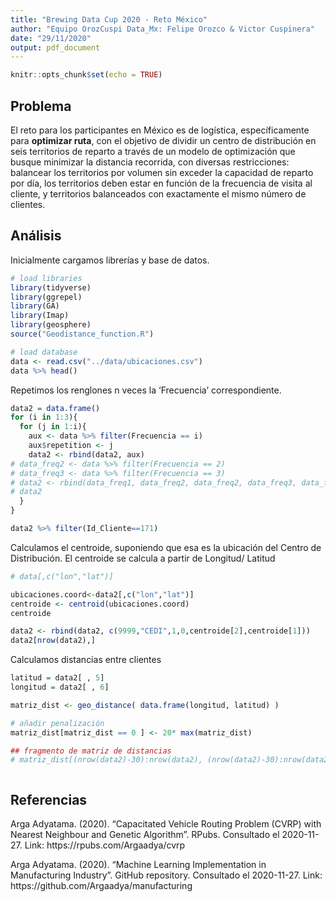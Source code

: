 ```yaml
---
title: "Brewing Data Cup 2020 - Reto México"
author: "Equipo OrozCuspi Data_Mx: Felipe Orozco & Victor Cuspinera"
date: "29/11/2020"
output: pdf_document
---
```


```r
knitr::opts_chunk$set(echo = TRUE)
```

## Problema

El reto para los participantes en México es de logística, específicamente para **optimizar ruta**, con el objetivo de dividir un centro de distribución en seis territorios de reparto a través de un modelo de optimización que busque minimizar la distancia recorrida, con diversas restricciones: balancear los territorios por volumen sin exceder la capacidad de reparto por día, los territorios deben estar en función de la frecuencia de visita al cliente, y territorios balanceados con exactamente el mismo número de clientes.

## Análisis

Inicialmente cargamos librerías y base de datos.
```r
# load libraries
library(tidyverse)
library(ggrepel)
library(GA)
library(Imap)
library(geosphere)
source("Geodistance_function.R")

# load database
data <- read.csv("../data/ubicaciones.csv")
data %>% head()
```

Repetimos los renglones n veces la 'Frecuencia' correspondiente.
```r
data2 = data.frame()
for (i in 1:3){
  for (j in 1:i){
    aux <- data %>% filter(Frecuencia == i)
    aux$repetition <- j
    data2 <- rbind(data2, aux)
# data_freq2 <- data %>% filter(Frecuencia == 2)
# data_freq3 <- data %>% filter(Frecuencia == 3)
# data2 <- rbind(data_freq1, data_freq2, data_freq2, data_freq3, data_freq3, data_freq3)
# data2
  }
}

data2 %>% filter(Id_Cliente==171)


```

Calculamos el centroide, suponiendo que esa es la ubicación del Centro de Distribución. El centroide se calcula a partir de Longitud/ Latitud
```r
# data[,c("lon","lat")]

ubicaciones.coord<-data2[,c("lon","lat")]
centroide <- centroid(ubicaciones.coord)
centroide

data2 <- rbind(data2, c(9999,"CEDI",1,0,centroide[2],centroide[1]))
data2[nrow(data2),]
```

Calculamos distancias entre clientes
```r
latitud = data2[ , 5]
longitud = data2[ , 6]

matriz_dist <- geo_distance( data.frame(longitud, latitud) )

# añadir penalización
matriz_dist[matriz_dist == 0 ] <- 20* max(matriz_dist)
```

```r
## fragmento de matriz de distancias
# matriz_dist[(nrow(data2)-30):nrow(data2), (nrow(data2)-30):nrow(data2)]
```

```r

```

## Referencias

Arga Adyatama. (2020). "Capacitated Vehicle Routing Problem (CVRP) with Nearest Neighbour and Genetic Algorithm". RPubs. Consultado el 2020-11-27. Link: https://rpubs.com/Argaadya/cvrp

Arga Adyatama. (2020). "Machine Learning Implementation in Manufacturing Industry". GitHub repository. Consultado el 2020-11-27. Link: https://github.com/Argaadya/manufacturing

